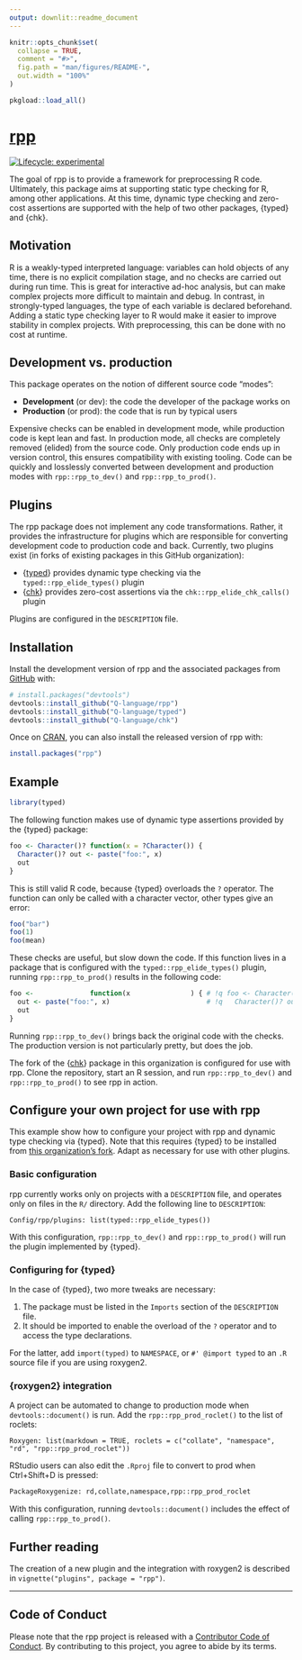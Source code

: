 ```yaml
---
output: downlit::readme_document
---
```


<!-- README.md is generated from README.Rmd. Please edit that file -->

```r
knitr::opts_chunk$set(
  collapse = TRUE,
  comment = "#>",
  fig.path = "man/figures/README-",
  out.width = "100%"
)

pkgload::load_all()
```

# [rpp](https://rpp.q-lang.org/)

<!-- badges: start -->
[![Lifecycle: experimental](https://img.shields.io/badge/lifecycle-experimental-orange.svg)](https://lifecycle.r-lib.org/articles/stages.html#experimental)
<!-- badges: end -->

The goal of rpp is to provide a framework for preprocessing R code.
Ultimately, this package aims at supporting static type checking for R, among other applications.
At this time, dynamic type checking and zero-cost assertions are supported with the help of two other packages, {typed} and {chk}.


## Motivation

R is a weakly-typed interpreted language: variables can hold objects of any time, there is no explicit compilation stage, and no checks are carried out during run time.
This is great for interactive ad-hoc analysis, but can make complex projects more difficult to maintain and debug.
In contrast, in strongly-typed languages, the type of each variable is declared beforehand.
Adding a static type checking layer to R would make it easier to improve stability in complex projects.
With preprocessing, this can be done with no cost at runtime.


## Development vs. production

This package operates on the notion of different source code "modes":

- **Development** (or dev): the code the developer of the package works on
- **Production** (or prod): the code that is run by typical users

Expensive checks can be enabled in development mode, while production code is kept lean and fast.
In production mode, all checks are completely removed (elided) from the source code.
Only production code ends up in version control, this ensures compatibility with existing tooling.
Code can be quickly and losslessly converted between development and production modes with `rpp::rpp_to_dev()` and `rpp::rpp_to_prod()`.


## Plugins

The rpp package does not implement any code transformations.
Rather, it provides the infrastructure for plugins which are responsible for converting development code to production code and back.
Currently, two plugins exist (in forks of existing packages in this GitHub organization):

- {[typed](https://github.com/Q-language/typed)} provides dynamic type checking via the `typed::rpp_elide_types()` plugin
- {[chk](https://github.com/Q-language/chk)} provides zero-cost assertions via the `chk::rpp_elide_chk_calls()` plugin

Plugins are configured in the `DESCRIPTION` file.


## Installation

Install the development version of rpp and the associated packages from [GitHub](https://github.com/) with:

``` r
# install.packages("devtools")
devtools::install_github("Q-language/rpp")
devtools::install_github("Q-language/typed")
devtools::install_github("Q-language/chk")
```

Once on [CRAN](https://CRAN.R-project.org), you can also install the released version of rpp with:

``` r
install.packages("rpp")
```


## Example

```r
library(typed)
```

The following function makes use of dynamic type assertions provided by the {typed} package:

```r
foo <- Character()? function(x = ?Character()) {
  Character()? out <- paste("foo:", x)
  out
}
```

This is still valid R code, because {typed}  overloads the `?` operator.
The function can only be called with a character vector, other types give an error:

```r
foo("bar")
foo(1)
foo(mean)
```

These checks are useful, but slow down the code.
If this function lives in a package that is configured with the `typed::rpp_elide_types()` plugin, running `rpp::rpp_to_prod()` results in the following code:

```r
foo <-              function(x               ) { # !q foo <- Character()? function(x = ?Character()) {
  out <- paste("foo:", x)                        # !q   Character()? out <- paste("foo:", x)
  out
}
```

Running `rpp::rpp_to_dev()` brings back the original code with the checks.
The production version is not particularly pretty, but does the job.

The fork of the {[chk](https://github.com/Q-language/chk)} package in this organization is configured for use with rpp.
Clone the repository, start an R session, and run `rpp::rpp_to_dev()` and `rpp::rpp_to_prod()` to see rpp in action.


## Configure your own project for use with rpp

This example show how to configure your project with rpp and dynamic type checking via {typed}.
Note that this requires {typed} to be installed from [this organization's fork](https://github.com/Q-language/typed).
Adapt as necessary for use with other plugins.

### Basic configuration

rpp currently works only on projects with a `DESCRIPTION` file, and operates only on files in the `R/` directory.
Add the following line to `DESCRIPTION`:

```dcf
Config/rpp/plugins: list(typed::rpp_elide_types())
```

With this configuration, `rpp::rpp_to_dev()` and `rpp::rpp_to_prod()` will run the plugin implemented by {typed}.

### Configuring for {typed}

In the case of {typed}, two more tweaks are necessary:

1. The package must be listed in the `Imports` section of the `DESCRIPTION` file.
2. It should be imported to enable the overload of the `?` operator and to access the type declarations.

For the latter, add `import(typed)` to `NAMESPACE`, or `#' @import typed` to an `.R` source file if you are using roxygen2.

### {roxygen2} integration 

A project can be automated to change to production mode when `devtools::document()` is run.
Add the `rpp::rpp_prod_roclet()` to the list of roclets:

```dcf
Roxygen: list(markdown = TRUE, roclets = c("collate", "namespace", "rd", "rpp::rpp_prod_roclet"))
```

RStudio users can also edit the `.Rproj` file to convert to prod when Ctrl+Shift+D is pressed:

```txt
PackageRoxygenize: rd,collate,namespace,rpp::rpp_prod_roclet
```

With this configuration, running `devtools::document()` includes the effect of calling `rpp::rpp_to_prod()`.


## Further reading

The creation of a new plugin and the integration with roxygen2 is described in `vignette("plugins", package = "rpp")`.

---

## Code of Conduct

Please note that the rpp project is released with a [Contributor Code of Conduct](https://rpp.q-lang.org/CODE_OF_CONDUCT.html). By contributing to this project, you agree to abide by its terms.
